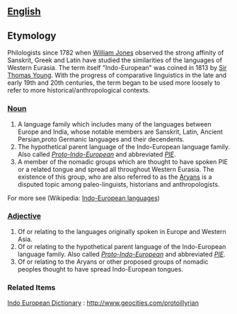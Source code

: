 ==[[English]]==

==Etymology==
Philologists since 1782 when [[William Jones]] observed the strong affinity of Sanskrit, Greek and Latin have studied the similarities of the languages of Western Eurasia. The term itself "Indo-European" was coined in 1813 by [[Sir Thomas Young]]. With the progress of comparative linguistics in the late and early 19th and 20th centuries, the term began to be used more loosely to refer to more historical/anthropological contexts.  


===[[Noun]]===
#A language family which includes many of the languages between Europe and India, whose notable members are Sanskrit, Latin, Ancient Persian,proto Germanic languages and their decendents.
#The hypothetical parent language of the Indo-European language family.  Also called ''[[Proto-Indo-European]]'' and abbreviated ''[[PIE]]''.
#A member of the nomadic groups which are thought to have spoken PIE or a related tongue and spread all throughout Western Eurasia. The existence of this group, who are also referred to as the [[Aryans]] is a disputed topic among paleo-linguists, historians and anthropologists.


For more see (Wikipedia: [[w:Indo-European languages|Indo-European languages]])

===[[Adjective]]===
#Of or relating to the languages originally spoken in Europe and Western Asia.
#Of or relating to the hypothetical parent language of the Indo-European language family.  Also called ''[[Proto-Indo-European]]'' and abbreviated ''[[PIE]]''.
#Of or relating to the Aryans or other proposed groups of nomadic peoples thought to have spread Indo-European tongues.

===Related Items===
[[Indo European Dictionary]] : [[http://www.geocities.com/protoillyrian]]